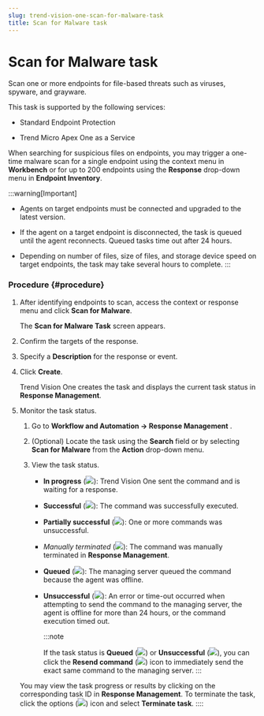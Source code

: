```yaml
---
slug: trend-vision-one-scan-for-malware-task
title: Scan for Malware task
---
```

# Scan for Malware task

Scan one or more endpoints for file-based threats such as viruses, spyware, and grayware.

This task is supported by the following services:

- Standard Endpoint Protection

- Trend Micro Apex One as a Service

When searching for suspicious files on endpoints, you may trigger a one-time malware scan for a single endpoint using the context menu in **Workbench** or for up to 200 endpoints using the **Response** drop-down menu in **Endpoint Inventory**.

:::warning[Important]

- Agents on target endpoints must be connected and upgraded to the latest version.

- If the agent on a target endpoint is disconnected, the task is queued until the agent reconnects. Queued tasks time out after 24 hours.

- Depending on number of files, size of files, and storage device speed on target endpoints, the task may take several hours to complete.
:::

### Procedure {#procedure}

1.  After identifying endpoints to scan, access the context or response menu and click **Scan for Malware**.

    The **Scan for Malware Task** screen appears.

2.  Confirm the targets of the response.

3.  Specify a **Description** for the response or event.

4.  Click **Create**.

    Trend Vision One creates the task and displays the current task status in **Response Management**.

5.  Monitor the task status.

    1.  Go to **Workflow and Automation → Response Management** .

    2.  (Optional) Locate the task using the **Search** field or by selecting **Scan for Malware** from the **Action** drop-down menu.

    3.  View the task status.

        - **In progress** (![](/images/in_progress=GUID-A55897DB-3DEA-4F5C-B7F9-70B3D7FB9EDE=1=en-us=Low.webp)): Trend Vision One sent the command and is waiting for a response.

        - **Successful** (![](/images/successful=GUID-1E31AD86-DE2E-48B5-85F7-7C78A3E8BB11=1=en-us=Low.webp)): The command was successfully executed.

        - **Partially successful** (![](/images/partially_successful_icon=GUID-20230103030733.webp)): One or more commands was unsuccessful.

        - *Manually terminated* (![](/images/rejected=bd05fc87-5b5d-4d84-bfb1-3a6dc09ddac5.webp)): The command was manually terminated in **Response Management**.

        - **Queued** (![](/images/queued=GUID-65C0DF81-E50D-4D51-9602-2E9B7A0E5F14=1=en-us=Low.webp)): The managing server queued the command because the agent was offline.

        - **Unsuccessful** (![](/images/error=5cc21722-7ceb-480c-b9c2-a47d420cf1cc.webp)): An error or time-out occurred when attempting to send the command to the managing server, the agent is offline for more than 24 hours, or the command execution timed out.

          :::note

          If the task status is **Queued** (![](/images/queued=GUID-65C0DF81-E50D-4D51-9602-2E9B7A0E5F14=1=en-us=Low.webp)) or **Unsuccessful** (![](/images/error=5cc21722-7ceb-480c-b9c2-a47d420cf1cc.webp)), you can click the **Resend command** (![](/images/resendCommand=GUID-47F93E03-99D1-49B4-95D0-C6D07F10B592=1=en-us=Low.webp)) icon to immediately send the exact same command to the managing server.
          :::

    You may view the task progress or results by clicking on the corresponding task ID in **Response Management**. To terminate the task, click the options (![](/images/options_icon=GUID-408062FA-DA13-4ECA-81EB-31A5B68355A1=1=en-us=Low.webp)) icon and select **Terminate task**.
::::
